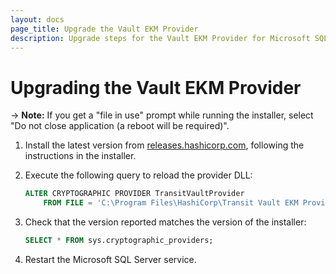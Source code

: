 ```yaml
---
layout: docs
page_title: Upgrade the Vault EKM Provider
description: Upgrade steps for the Vault EKM Provider for Microsoft SQL Server.
---
```


# Upgrading the Vault EKM Provider

-> **Note:** If you get a "file in use" prompt while running the installer, select
    "Do not close application (a reboot will be required)".

1. Install the latest version from [releases.hashicorp.com][releases], following
   the instructions in the installer.
1. Execute the following query to reload the provider DLL:

    ```sql
    ALTER CRYPTOGRAPHIC PROVIDER TransitVaultProvider
        FROM FILE = 'C:\Program Files\HashiCorp\Transit Vault EKM Provider\TransitVaultEKM.dll'
    ```

1. Check that the version reported matches the version of the installer:

    ```sql
    SELECT * FROM sys.cryptographic_providers;
    ```

1. Restart the Microsoft SQL Server service.

[releases]: https://releases.hashicorp.com/vault-mssql-ekm-provider/